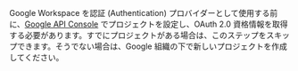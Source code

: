 Google Workspace を認証 (Authentication) プロバイダーとして使用する前に、[Google API Console](https://console.developers.google.com/) でプロジェクトを設定し、OAuth 2.0 資格情報を取得する必要があります。すでにプロジェクトがある場合は、このステップをスキップできます。そうでない場合は、Google 組織の下で新しいプロジェクトを作成してください。
